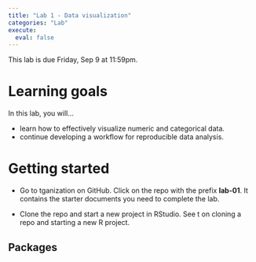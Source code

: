 ```yaml
---
title: "Lab 1 - Data visualization"
categories: "Lab"
execute:
  eval: false
---
```


::: callout-important
This lab is due Friday, Sep 9 at 11:59pm.
:::

# Learning goals

In this lab, you will...

-   learn how to effectively visualize numeric and categorical data.
-   continue developing a workflow for reproducible data analysis.

# Getting started

-   Go to tganization on GitHub. Click on the repo with the prefix
    **lab-01**. It contains the starter documents you need to complete
    the lab.

-   Clone the repo and start a new project in RStudio. See t on cloning
    a repo and starting a new R project.

## Packages
